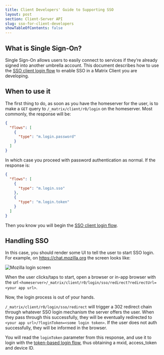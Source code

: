 ```yaml
---
title: Client Developers' Guide to Supporting SSO
layout: post
section: Client-Server API
slug: sso-for-client-developers
showTableOfContents: false
---
```


## What is Single Sign-On?

Single Sign-On allows users to easily connect to services if they’re already signed into another umbrella account. This document describes how to use the [SSO client login flow](https://matrix.org/docs/spec/client_server/latest#sso-client-login) to enable SSO in a Matrix Client you are developing.

## When to use it

The first thing to do, as soon as you have the homeserver for the user, is to make a `GET` query to `/_matrix/client/r0/login` on the homeserver. Most commonly, the response will be:

```json
{
  "flows": [
    {
      "type": "m.login.password"
    }
  ]
}
```

In which case you proceed with password authentication as normal. If the response is:

```json
{
  "flows": [
    {
      "type": "m.login.sso"
    },
    {
      "type": "m.login.token"
    }
  ]
}
```

Then you know you will begin the [SSO client login flow](https://matrix.org/docs/spec/client_server/latest#sso-client-login).

## Handling SSO

In this case, you should render some UI to tell the user to start SSO login. For example, on <https://chat.mozilla.org> the screen looks like:

![Mozilla login screen](/docs/img/mozilla-sso.png)

When the user clicks/taps to start, open a browser or in-app browser with the url `<homeserver>/_matrix/client/r0/login/sso/redirect?redirectUrl=<your app url>`.

Now, the login process is out of your hands.

`/_matrix/client/r0/login/sso/redirect` will trigger a 302 redirect chain through whatever SSO login mechanism the server offers the user. When they pass through this successfully, they will be eventually redirected to `<your app url>/?loginToken=<some login token>`. If the user does not auth successfully, they will be informed in the browser.

You will read the `loginToken` parameter from this response, and use it to login with the [token-based login flow](https://matrix.org/docs/spec/client_server/latest#token-based), thus obtaining a mxid, access_token and device ID.
